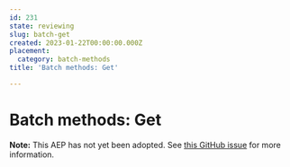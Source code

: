 ```yaml
---
id: 231
state: reviewing
slug: batch-get
created: 2023-01-22T00:00:00.000Z
placement:
  category: batch-methods
title: 'Batch methods: Get'

--- 
```


# Batch methods: Get

**Note:** This AEP has not yet been adopted. See
[this GitHub issue](https://github.com/aep-dev/aep.dev/issues/42) for more
information.
